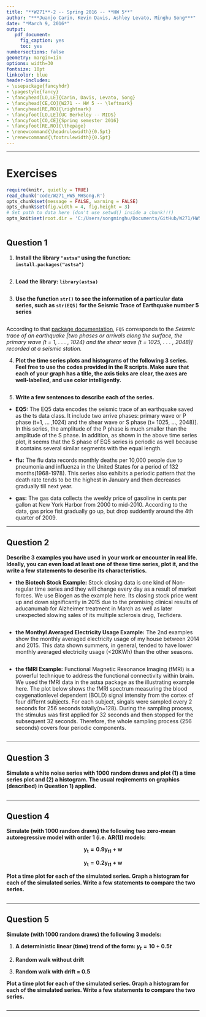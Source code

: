 ```yaml
---
title: "**W271**-2 -- Spring 2016 -- **HW 5**"
author: "***Juanjo Carin, Kevin Davis, Ashley Levato, Minghu Song***"
date: "*March 9, 2016*"
output:
   pdf_document:
     fig_caption: yes
     toc: yes
numbersections: false
geometry: margin=1in
options: width=30
fontsize: 10pt
linkcolor: blue
header-includes:
- \usepackage{fancyhdr}
- \pagestyle{fancy}
- \fancyhead[LO,LE]{Carin, Davis, Levato, Song}
- \fancyhead[CE,CO]{W271 -- HW 5 -- \leftmark}
- \fancyhead[RE,RO]{\rightmark}
- \fancyfoot[LO,LE]{UC Berkeley -- MIDS}
- \fancyfoot[CO,CE]{Spring semester 2016}
- \fancyfoot[RE,RO]{\thepage}
- \renewcommand{\headrulewidth}{0.5pt}
- \renewcommand{\footrulewidth}{0.5pt}
---
```


**********

\pagebreak

# Exercises

```r
require(knitr, quietly = TRUE)
read_chunk('code/W271_HW5_MHSong.R')
opts_chunk$set(message = FALSE, warning = FALSE)
opts_chunk$set(fig.width = 4, fig.height = 3)
# Set path to data here (don't use setwd() inside a chunk!!!)
opts_knit$set(root.dir = 'C:/Users/songminghu/Documents/GitHub/W271/HW5')
```

```r
```



## Question 1

1. **Install the library `"astsa"` using the function: `install.packages("astsa")`**

```r
```

2. **Load the library: `library(astsa)`**

```r
```

3. **Use the function `str()` to see the information of a particular data series, such as `str(EQ5)` for the Seismic Trace of Earthquake number 5 series**

```r
```

According to that [package documentation](https://cran.r-project.org/web/packages/astsa/astsa.pdf), `EQ5` corresponds to the *Seismic trace of an earthquake [two phases or arrivals along the surface, the primary wave (t = 1, . . . , 1024) and the shear wave (t = 1025, . . . , 2048)] recorded at a seismic station.*

4. **Plot the time series plots and histograms of the following 3 series. Feel free to use the codes provided in the R scripts. Make sure that each of your graph has a title, the axis ticks are clear, the axes are well-labelled, and use color intelligently.**

```r
```


5. **Write a few sentences to describe each of the series.**

  + **EQ5:**
  The EQ5 data encodes the seismic trace of an earthquake saved as the ts data class. It include two arrive phases: primary wave or P phase (t=1, ... ,1024) and the shear wave or S phase (t= 1025, ..., 2048)]. In this series, the amplitude of the P phase is much smaller than the amplitude of the S phase.  In addition, as shown in the above time series plot, it seems that the S phase of EQ5 series is periodic as well because it contains several similar segments with the equal length.  

  + **flu:**
  The flu data records monthly deaths per 10,000 people due to pneumonia and influenza in the United States for a period of 132 months(1968-1978). This series also exhibits a periodic pattern that the death rate tends to be the highest in January and then decreases gradually till next year.  

  + **gas:**
  The gas data collects the weekly price of gasoline in cents per gallon at New York Harbor from 2000 to mid-2010.  According to the data, gas price fist gradually go up, but drop suddently around the 4th quarter of 2009.   


**********

## Question 2

**Describe 3 examples you have used in your work or encounter in real life. Ideally, you can even load at least one of these time series, plot it, and the write a few statements to describe its characteristics.**

+ **the Biotech Stock Example:**
Stock closing data is one kind of Non-regular time series and they will change every day as a result of market forces.  We use Biogen as the example here. Its closing stock price went up and down significantly in 2015 due to the promising clinical results of aducanumab for Alzheimer treatment in March as well as later unexpected slowing sales of its multiple sclerosis drug, Tecfidera.  
   
```r
```

+ **the Monthyl Averaged Electricity Usage Example:**
The 2nd examples show the monthly averaged electricity usage of my house between 2014 and 2015.  This data shown summers, in general, tended to have lower monthly averaged electricity usage (<20KWh) than the other seasons.      

```r
```

+ **the fMRI Example:**
Functional Magnetic Resonance Imaging (fMRI) is a powerful technique to address the functional connectivity within brain. We used the fMRI data in the astsa package as the illustrating example here. The plot below shows the fMRI spectrum measuring the blood oxygenationlevel
dependent (BOLD) signal intensity from the cortex of four differnt subjects. For each subject, singals were sampled every 2 seconds for 256 seconds totally(n=128).  During the sampling process, the stimulus was first applied for 32 seconds and then stopped for the subsequent 32 seconds. Therefore, the whole sampling process (256 seconds) covers four periodic components.  


```r
```

**********

## Question 3

**Simulate a white noise series with 1000 random draws and plot (1) a time series plot and (2) a histogram. The usual reqirements on graphics (described) in Question 1) applied.**

```r
```



**********

## Question 4

**Simulate (with 1000 random draws) the following two zero-mean autoregressive model with order 1 (i.e. AR(1)) models:**

$$\mathbf{y_t = 0.9y_{t1} + w}$$

$$\mathbf{y_t = 0.2y_{t1} + w}$$

**Plot a time plot for each of the simulated series. Graph a histogram for each of the simulated series. Write a few statements to compare the two series.**

```r
```



**********

## Question 5

**Simulate (with 1000 random draws) the following 3 models:**

1. **A deterministic linear (time) trend of the form: $y_t = 10 + 0.5t$**

2. **Random walk without drift**

3. **Random walk with drift = 0.5**

**Plot a time plot for each of the simulated series. Graph a histogram for each of the simulated series. Write a few statements to compare the two series.**

```r
```

**********
